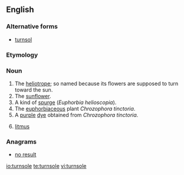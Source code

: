 ==English==

===Alternative forms===
* [[turnsol]]

===Etymology===
{{etyl|fr|en}} {{term|tournesol|lang=fr}}

===Noun===
{{en-noun|s|-}}

# The [[heliotrope]]; so named because its flowers are supposed to turn toward the sun.
# The [[sunflower]].
# A kind of [[spurge]] (''Euphorbia helioscopia'').
# The [[euphorbiaceous]] plant ''Chrozophora tinctoria''.
# A [[purple]] [[dye]] obtained from ''Chrozophora tinctoria''.
# {{context|chemistry|obsolete|lang=en}} [[litmus]]

{{Webster 1913}}

===Anagrams===
* [[no result#English|no result]]

[[io:turnsole]]
[[te:turnsole]]
[[vi:turnsole]]